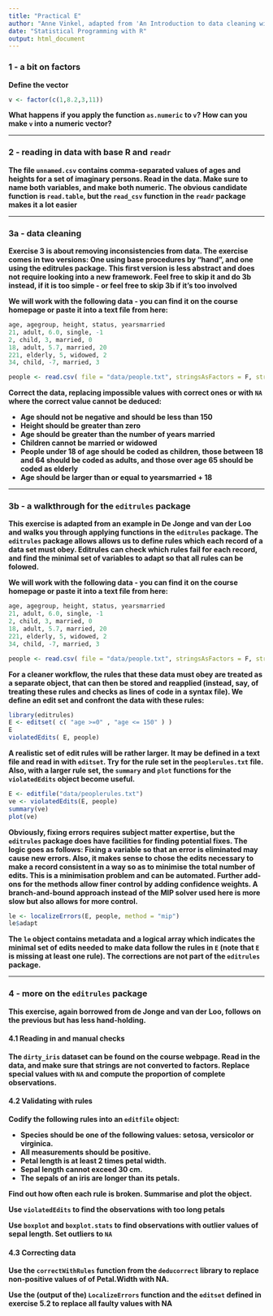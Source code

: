 ```yaml
---
title: "Practical E"
author: "Anne Vinkel, adapted from 'An Introduction to data cleaning with R' by Edwin de Jonge and  Mark van der Loo "
date: "Statistical Programming with R"
output: html_document
---
```


### 1 - a bit on factors
**Define the vector**
```r
v <- factor(c(1,8.2,3,11))
```
**What happens if you apply the function `as.numeric` to `v`? How can you make `v` into a numeric vector?**

---

### 2 - reading in data with base R and `readr`

**The file `unnamed.csv` contains comma-separated values of ages and heights for a set of imaginary persons. Read in the data. Make sure to name both variables, and make both numeric. The obvious candidate function is `read.table`, but the `read_csv` function in the `readr` package makes it a lot easier** 

---

### 3a - data cleaning
**Exercise 3 is about removing inconsistencies from data. The exercise comes in two versions: One using base procedures by "hand", and one using the editrules package. This first version is less abstract and does not require looking into a new framework. Feel free to skip it and do  3b instead, if it is too simple - or feel free to skip 3b if it's too involved**

**We will work with the following data - you can find it on the course homepage or paste it into a text file from here:**
```r
age, agegroup, height, status, yearsmarried
21, adult, 6.0, single, -1
2, child, 3, married, 0
18, adult, 5.7, married, 20
221, elderly, 5, widowed, 2
34, child, -7, married, 3
```

```r
people <- read.csv( file = "data/people.txt", stringsAsFactors = F, strip.white = T)
```
**Correct the data, replacing impossible values with correct ones or with `NA` where the correct value cannot be deduced:**

* **Age should not be negative and should be less than 150**
* **Height should be greater than zero**
* **Age should be greater than the number of years married**
* **Children cannot be married or widowed**
* **People under 18 of age should be coded as children, those between 18 and 64 should be coded as adults, and those over age 65 should be coded as elderly**
* **Age should be larger than or equal to yearsmarried + 18**

--- 

### 3b - a walkthrough for the `editrules` package 

**This exercise is adapted from an example in De Jonge and van der Loo and walks you through applying functions in the `editrules` package. The `editrules` package allows allows us to define rules which each record of a data set must obey. Editrules can check which rules fail for each record, and find the minimal set of variables to adapt so that all rules can be folowed.** 

**We will work with the following data - you can find it on the course homepage or paste it into a text file from here:**
```r
age, agegroup, height, status, yearsmarried
21, adult, 6.0, single, -1
2, child, 3, married, 0
18, adult, 5.7, married, 20
221, elderly, 5, widowed, 2
34, child, -7, married, 3
```

```r
people <- read.csv( file = "data/people.txt", stringsAsFactors = F, strip.white = T)
```
**For a cleaner workflow, the rules that these data must obey are treated as a separate object, that can then be stored and reapplied (instead, say, of treating these rules and checks as lines of code in a syntax file). We define an edit set and confront the data with these rules:**
```r
library(editrules)
E <- editset( c( "age >=0" , "age <= 150" ) )
E
violatedEdits( E, people)
```
**A realistic set of edit rules will be rather larger. It may be defined in a text file and read in with `editset`. Try for the rule set in the `peoplerules.txt` file. Also, with a larger rule set, the `summary` and `plot` functions for the `violatedEdits` object become useful.**
```r
E <- editfile("data/peoplerules.txt")
ve <- violatedEdits(E, people)
summary(ve)
plot(ve)
```

**Obviously, fixing errors requires subject matter expertise, but the `editrules` package does have facilities for finding potential fixes. The logic goes as follows: Fixing a variable so that an error is eliminated may cause new errors. Also, it makes sense to chose the edits necessary to make a record consistent in a way so as to minimise the total number of edits. This is a minimisation problem and can be automated. Further add-ons for the methods allow finer control by adding confidence weights. A branch-and-bound approach instead of the MIP solver used here is more slow but also allows for more control.**
```r
le <- localizeErrors(E, people, method = "mip")
le$adapt
```
**The `le` object contains metadata and a logical array which indicates the minimal set of edits needed to make data follow the rules in `E` (note that `E` is missing at least one rule). The corrections are not part of the `editrules` package.**

---

### 4 - more on the `editrules` package
**This exercise, again borrowed from de Jonge and van der Loo, follows on the previous but has less hand-holding.**

#### 4.1 Reading in and manual checks
**The `dirty_iris` dataset can be found on the course webpage. Read in the data, and make sure that strings are not converted to factors. Replace special values with `NA` and compute the proportion of complete observations.**

#### 4.2 Validating with rules
**Codify the following rules into an `editfile` object:**

  * **Species should be one of the following values: setosa, versicolor or virginica.**
  * **All measurements should be positive.**
  * **Petal length is at least 2 times petal width.**
  * **Sepal length cannot exceed 30 cm.**
  * **The sepals of an iris are longer than its petals.**

**Find out how often each rule is broken. Summarise and plot the object.**

**Use `violatedEdits` to find the observations with too long petals**

**Use `boxplot` and `boxplot.stats` to find observations with outlier values of sepal length. Set outliers to `NA`**

#### 4.3 Correcting data
**Use the `correctWithRules` function from the `deducorrect` library to replace non-positive values of of Petal.Width with NA. **

**Use the (output of the) `LocalizeErrors` function and the `editset` defined in exercise 5.2 to replace all faulty values with NA**
